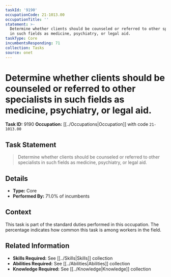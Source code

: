 ```yaml
---
taskId: '9190'
occupationCode: 21-1013.00
occupationTitle: ''
statement: >-
  Determine whether clients should be counseled or referred to other specialists
  in such fields as medicine, psychiatry, or legal aid.
taskType: Core
incumbentsResponding: 71
collection: Tasks
source: onet
---
```

# Determine whether clients should be counseled or referred to other specialists in such fields as medicine, psychiatry, or legal aid.

**Task ID:** 9190
**Occupation:** [[../Occupations|Occupation]] with code `21-1013.00`

## Task Statement

> Determine whether clients should be counseled or referred to other specialists in such fields as medicine, psychiatry, or legal aid.

## Details

- **Type:** Core
- **Performed By:** 71.0% of incumbents

## Context

This task is part of the standard duties performed in this occupation. The percentage indicates how common this task is among workers in the field.

## Related Information

- **Skills Required:** See [[../Skills|Skills]] collection
- **Abilities Required:** See [[../Abilities|Abilities]] collection
- **Knowledge Required:** See [[../Knowledge|Knowledge]] collection
